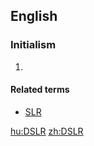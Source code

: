 ==English==

===Initialism===
{{en-initialism}}

# {{context|photography|lang=en}} {{initialism of|[[digital|'''D'''igital]] [[single|'''S'''ingle]] [[lens|'''L'''ens]] [[reflex|'''R'''eflex]]}}

====Related terms====
* [[SLR]]

[[hu:DSLR]]
[[zh:DSLR]]